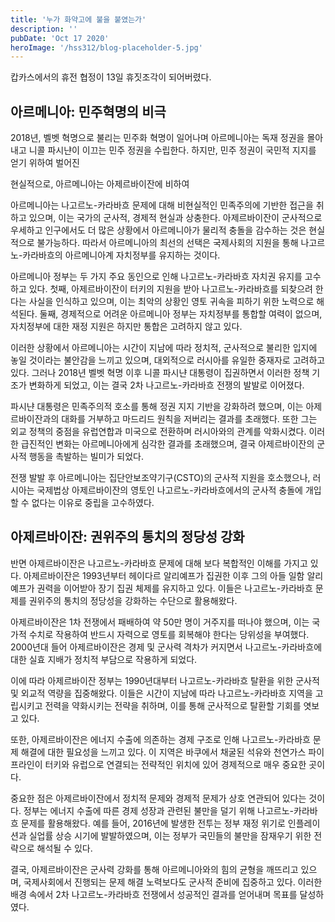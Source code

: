 ```yaml
---
title: '누가 화약고에 불을 붙였는가'
description: ''
pubDate: 'Oct 17 2020'
heroImage: '/hss312/blog-placeholder-5.jpg'
---
```



캅카스에서의 휴전 협정이 13일 휴짓조각이 되어버렸다. 

##  아르메니아: 민주혁명의 비극

2018년, 벨벳 혁명으로 불리는 민주화 혁명이 일어나며 아르메니아는 독재 정권을 몰아내고 니콜 파시냔이 이끄는 민주 정권을 수립한다.
하지만, 민주 정권이 국민적 지지를 얻기 위하여 벌어진 

현실적으로, 아르메니아는 아제르바이잔에 비하여 

아르메니아는 나고르노-카라바흐 문제에 대해 비현실적인 민족주의에 기반한 접근을 취하고 있으며, 이는 국가의 군사적, 경제적 현실과 상충한다. 
아제르바이잔이 군사적으로 우세하고 인구에서도 더 많은 상황에서 아르메니아가 물리적 충돌을 감수하는 것은 현실적으로 불가능하다. 
따라서 아르메니아의 최선의 선택은 국제사회의 지원을 통해 나고르노-카라바흐의 아르메니아계 자치정부를 유지하는 것이다. 

아르메니아 정부는 두 가지 주요 동인으로 인해 나고르노-카라바흐 자치권 유지를 고수하고 있다. 
첫째, 아제르바이잔이 터키의 지원을 받아 나고르노-카라바흐를 되찾으려 한다는 사실을 인식하고 있으며, 이는 최악의 상황인 영토 귀속을 피하기 위한 노력으로 해석된다.
둘째, 경제적으로 어려운 아르메니아 정부는 자치정부를 통합할 여력이 없으며, 자치정부에 대한 재정 지원은 하지만 통합은 고려하지 않고 있다. 

이러한 상황에서 아르메니아는 시간이 지남에 따라 정치적, 군사적으로 불리한 입지에 놓일 것이라는 불안감을 느끼고 있으며, 대외적으로 러시아를 유일한 중재자로 고려하고 있다. 
그러나 2018년 벨벳 혁명 이후 니콜 파시냔 대통령이 집권하면서 이러한 정책 기조가 변화하게 되었고, 이는 결국 2차 나고르노-카라바흐 전쟁의 발발로 이어졌다. 

파시냔 대통령은 민족주의적 호소를 통해 정권 지지 기반을 강화하려 했으며, 이는 아제르바이잔과의 대화를 거부하고 마드리드 원칙을 저버리는 결과를 초래했다.
또한 그는 외교 정책의 중점을 유럽연합과 미국으로 전환하며 러시아와의 관계를 악화시켰다. 
이러한 급진적인 변화는 아르메니아에게 심각한 결과를 초래했으며, 결국 아제르바이잔의 군사적 행동을 촉발하는 빌미가 되었다.

전쟁 발발 후 아르메니아는 집단안보조약기구(CSTO)의 군사적 지원을 호소했으나, 러시아는 국제법상 아제르바이잔의 영토인 나고르노-카라바흐에서의 군사적 충돌에 개입할 수 없다는 이유로 중립을 고수하였다.

## 아제르바이잔: 권위주의 통치의 정당성 강화
반면 아제르바이잔은 나고르노-카라바흐 문제에 대해 보다 복합적인 이해를 가지고 있다.
아제르바이잔은 1993년부터 헤이다르 알리예프가 집권한 이후 그의 아들 일함 알리예프가 권력을 이어받아 장기 집권 체제를 유지하고 있다. 
이들은 나고르노-카라바흐 문제를 권위주의 통치의 정당성을 강화하는 수단으로 활용해왔다. 

아제르바이잔은 1차 전쟁에서 패배하여 약 50만 명이 거주지를 떠나야 했으며, 이는 국가적 수치로 작용하여 반드시 자력으로 영토를 회복해야 한다는 당위성을 부여했다. 
2000년대 들어 아제르바이잔은 경제 및 군사력 격차가 커지면서 나고르노-카라바흐에 대한 실효 지배가 정치적 부담으로 작용하게 되었다. 

이에 따라 아제르바이잔 정부는 1990년대부터 나고르노-카라바흐 탈환을 위한 군사적 및 외교적 역량을 집중해왔다. 
이들은 시간이 지남에 따라 나고르노-카라바흐 지역을 고립시키고 전력을 약화시키는 전략을 취하며, 이를 통해 군사적으로 탈환할 기회를 엿보고 있다. 

또한, 아제르바이잔은 에너지 수출에 의존하는 경제 구조로 인해 나고르노-카라바흐 문제 해결에 대한 필요성을 느끼고 있다. 
이 지역은 바쿠에서 채굴된 석유와 천연가스 파이프라인이 터키와 유럽으로 연결되는 전략적인 위치에 있어 경제적으로 매우 중요한 곳이다. 

중요한 점은 아제르바이잔에서 정치적 문제와 경제적 문제가 상호 연관되어 있다는 것이다. 
정부는 에너지 수출에 따른 경제 성장과 관련된 불만을 덜기 위해 나고르노-카라바흐 문제를 활용해왔다.
예를 들어, 2016년에 발생한 전투는 정부 재정 위기로 인플레이션과 실업률 상승 시기에 발발하였으며, 이는 정부가 국민들의 불만을 잠재우기 위한 전략으로 해석될 수 있다. 

결국, 아제르바이잔은 군사력 강화를 통해 아르메니아와의 힘의 균형을 깨뜨리고 있으며, 국제사회에서 진행되는 문제 해결 노력보다도 군사적 준비에 집중하고 있다. 
이러한 배경 속에서 2차 나고르노-카라바흐 전쟁에서 성공적인 결과를 얻어내며 목표를 달성하였다.